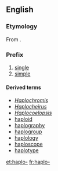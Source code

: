 ==English==

===Etymology===
From {{etyl|grc}} {{term|ἁπλόος||tr=haplóos|single, simple|lang=grc}}.

===Prefix===
{{en-prefix}}

# [[single]]
# [[simple]]

====Derived terms====
* ''[[Haplochromis]]''
* ''[[Haplocheirus]]''
* ''[[Haplocoelopsis]]''
* [[haploid]]
* [[haplography]]
* [[haplogroup]]
* [[haplology]]
* [[haploscope]]
* [[haplotype]]

[[et:haplo-]]
[[fr:haplo-]]